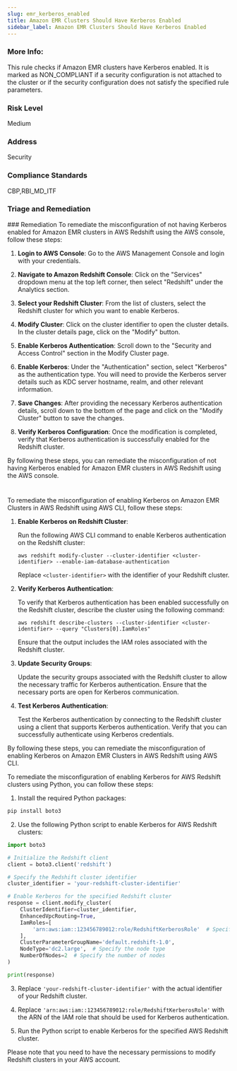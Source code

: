 ```yaml
---
slug: emr_kerberos_enabled
title: Amazon EMR Clusters Should Have Kerberos Enabled
sidebar_label: Amazon EMR Clusters Should Have Kerberos Enabled
---
```


### More Info:

This rule checks if Amazon EMR clusters have Kerberos enabled. It is marked as NON_COMPLIANT if a security configuration is not attached to the cluster or if the security configuration does not satisfy the specified rule parameters.

### Risk Level

Medium

### Address

Security

### Compliance Standards

CBP,RBI_MD_ITF


### Triage and Remediation
<Tabs>
<Tab title='Remediation'>
### Remediation

<AccordionGroup>
<Accordion title='Using Console' defaultOpen='true'>
To remediate the misconfiguration of not having Kerberos enabled for Amazon EMR clusters in AWS Redshift using the AWS console, follow these steps:

1. **Login to AWS Console**: Go to the AWS Management Console and login with your credentials.

2. **Navigate to Amazon Redshift Console**: Click on the "Services" dropdown menu at the top left corner, then select "Redshift" under the Analytics section.

3. **Select your Redshift Cluster**: From the list of clusters, select the Redshift cluster for which you want to enable Kerberos.

4. **Modify Cluster**: Click on the cluster identifier to open the cluster details. In the cluster details page, click on the "Modify" button.

5. **Enable Kerberos Authentication**: Scroll down to the "Security and Access Control" section in the Modify Cluster page.

6. **Enable Kerberos**: Under the "Authentication" section, select "Kerberos" as the authentication type. You will need to provide the Kerberos server details such as KDC server hostname, realm, and other relevant information.

7. **Save Changes**: After providing the necessary Kerberos authentication details, scroll down to the bottom of the page and click on the "Modify Cluster" button to save the changes.

8. **Verify Kerberos Configuration**: Once the modification is completed, verify that Kerberos authentication is successfully enabled for the Redshift cluster.

By following these steps, you can remediate the misconfiguration of not having Kerberos enabled for Amazon EMR clusters in AWS Redshift using the AWS console.

#
</Accordion>

<Accordion title='Using CLI'>
To remediate the misconfiguration of enabling Kerberos on Amazon EMR Clusters in AWS Redshift using AWS CLI, follow these steps:

1. **Enable Kerberos on Redshift Cluster**:
   
   Run the following AWS CLI command to enable Kerberos authentication on the Redshift cluster:
   
   ```
   aws redshift modify-cluster --cluster-identifier <cluster-identifier> --enable-iam-database-authentication
   ```

   Replace `<cluster-identifier>` with the identifier of your Redshift cluster.

2. **Verify Kerberos Authentication**:

   To verify that Kerberos authentication has been enabled successfully on the Redshift cluster, describe the cluster using the following command:
   
   ```
   aws redshift describe-clusters --cluster-identifier <cluster-identifier> --query "Clusters[0].IamRoles"
   ```

   Ensure that the output includes the IAM roles associated with the Redshift cluster.

3. **Update Security Groups**:

   Update the security groups associated with the Redshift cluster to allow the necessary traffic for Kerberos authentication. Ensure that the necessary ports are open for Kerberos communication.

4. **Test Kerberos Authentication**:

   Test the Kerberos authentication by connecting to the Redshift cluster using a client that supports Kerberos authentication. Verify that you can successfully authenticate using Kerberos credentials.

By following these steps, you can remediate the misconfiguration of enabling Kerberos on Amazon EMR Clusters in AWS Redshift using AWS CLI.
</Accordion>

<Accordion title='Using Python'>
To remediate the misconfiguration of enabling Kerberos for AWS Redshift clusters using Python, you can follow these steps:

1. Install the required Python packages:
```bash
pip install boto3
```

2. Use the following Python script to enable Kerberos for AWS Redshift clusters:

```python
import boto3

# Initialize the Redshift client
client = boto3.client('redshift')

# Specify the Redshift cluster identifier
cluster_identifier = 'your-redshift-cluster-identifier'

# Enable Kerberos for the specified Redshift cluster
response = client.modify_cluster(
    ClusterIdentifier=cluster_identifier,
    EnhancedVpcRouting=True,
    IamRoles=[
        'arn:aws:iam::123456789012:role/RedshiftKerberosRole'  # Specify the IAM role for Kerberos
    ],
    ClusterParameterGroupName='default.redshift-1.0',
    NodeType='dc2.large',  # Specify the node type
    NumberOfNodes=2  # Specify the number of nodes
)

print(response)
```

3. Replace `'your-redshift-cluster-identifier'` with the actual identifier of your Redshift cluster.

4. Replace `'arn:aws:iam::123456789012:role/RedshiftKerberosRole'` with the ARN of the IAM role that should be used for Kerberos authentication.

5. Run the Python script to enable Kerberos for the specified AWS Redshift cluster.

Please note that you need to have the necessary permissions to modify Redshift clusters in your AWS account.
</Accordion>

</AccordionGroup>
</Tab>
</Tabs>

